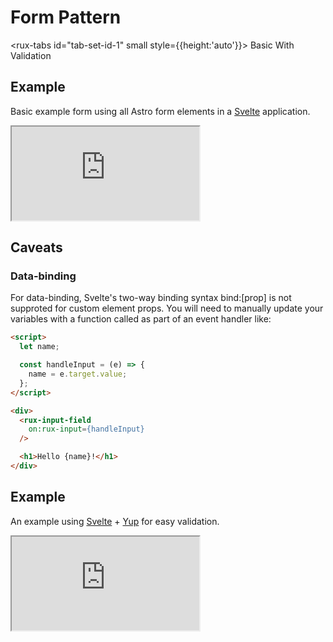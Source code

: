 
<Meta title="Astro UXDS/Patterns/Forms/Svelte" />

<style>{`
  .sbdocs .sbdocs-content {
    max-width: 90%;
  }
  rux-tabs {
    margin-bottom: 1rem;
  }
  .sandbox {
    width:100%; height:500px; border:0; border-radius: 4px; overflow:hidden;
  }
`}

</style>

# Form Pattern

<rux-tabs id="tab-set-id-1" small style={{height:'auto'}}>
  <rux-tab id="tab-id-1">Basic</rux-tab>
  <rux-tab id="tab-id-2">With Validation</rux-tab>
</rux-tabs>

<rux-tab-panels aria-labelledby="tab-set-id-1">

  <rux-tab-panel aria-labelledby="tab-id-1">

## Example

Basic example form using all Astro form elements in a [Svelte](https://svelte.dev/) application.

<iframe src="https://codesandbox.io/s/astro-form-in-svelte-z5zx6?file=/Form.svelte"
  title="Astro Svelte Basic Form Pattern"
  class="sandbox"
  allow="accelerometer; ambient-light-sensor; camera; encrypted-media; geolocation; gyroscope; hid; microphone; midi; payment; usb; vr; xr-spatial-tracking"
  sandbox="allow-forms allow-modals allow-popups allow-presentation allow-same-origin allow-scripts"
></iframe>

## Caveats

### Data-binding

For data-binding, Svelte's two-way binding syntax bind:[prop] is not supproted for custom element props. You will need to manually update your variables with a function called as part of an event handler like:
```html
<script>
  let name;

  const handleInput = (e) => {
    name = e.target.value;
  };
</script>

<div>
  <rux-input-field
    on:rux-input={handleInput}
  />

  <h1>Hello {name}!</h1>
</div>
```

  </rux-tab-panel>
  
  <rux-tab-panel aria-labelledby="tab-id-2">

## Example

An example using [Svelte](https://svelte.dev/) + [Yup](https://github.com/jquense/yup) for easy validation.

<iframe src="https://codesandbox.io/s/astro-form-in-svelte-with-validation-wvwyd?file=/Form.svelte"
  class="sandbox"
  title="Astro Vue Form Pattern with Yup"
  allow="accelerometer; ambient-light-sensor; camera; encrypted-media; geolocation; gyroscope; hid; microphone; midi; payment; usb; vr; xr-spatial-tracking"
  sandbox="allow-forms allow-modals allow-popups allow-presentation allow-same-origin allow-scripts"
></iframe>

  </rux-tab-panel>
</rux-tab-panels>

